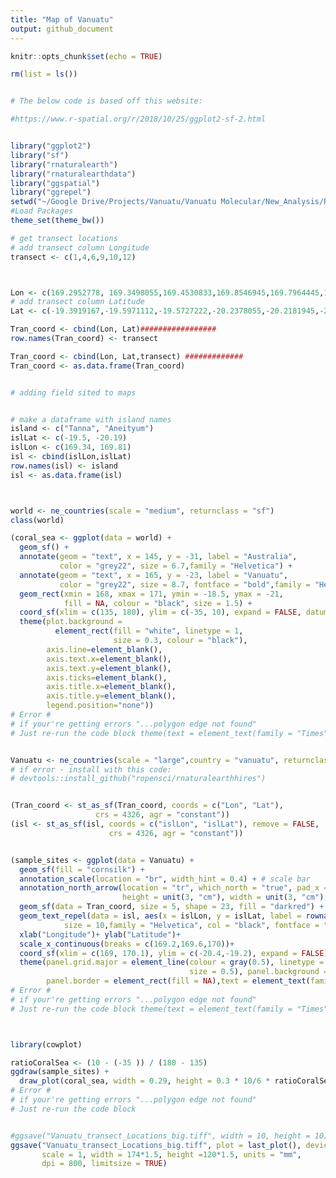 ```yaml
---
title: "Map of Vanuatu"
output: github_document
---
```


```r
knitr::opts_chunk$set(echo = TRUE)
```

```r

rm(list = ls())


# The below code is based off this website:

#https://www.r-spatial.org/r/2018/10/25/ggplot2-sf-2.html


library("ggplot2")
library("sf")                 
library("rnaturalearth")
library("rnaturalearthdata")
library("ggspatial")
library("ggrepel")
setwd("~/Google Drive/Projects/Vanuatu/Vanuatu Molecular/New_Analysis/R")
#Load Packages 
theme_set(theme_bw())

# get transect locations 
# add transect column Longitude
transect <- c(1,4,6,9,10,12)



Lon <- c(169.2952778, 169.3498055,169.4530833,169.8546945,169.7964445,169.8481388)
# add transect column Latitude
Lat <- c(-19.3919167,-19.5971112,-19.5727222,-20.2378055,-20.2181945,-20.2043055)

Tran_coord <- cbind(Lon, Lat)#################
row.names(Tran_coord) <- transect

Tran_coord <- cbind(Lon, Lat,transect) #############
Tran_coord <- as.data.frame(Tran_coord)


# adding field sited to maps


# make a dataframe with island names 
island <- c("Tanna", "Aneityum")
islLat <- c(-19.5, -20.19)
islLon <- c(169.34, 169.81)
isl <- cbind(islLon,islLat)
row.names(isl) <- island
isl <- as.data.frame(isl)



world <- ne_countries(scale = "medium", returnclass = "sf")
class(world)

(coral_sea <- ggplot(data = world) +
  geom_sf() +
  annotate(geom = "text", x = 145, y = -31, label = "Australia", 
           color = "grey22", size = 6.7,family = "Helvetica") +
  annotate(geom = "text", x = 165, y = -23, label = "Vanuatu", 
           color = "grey22", size = 8.7, fontface = "bold",family = "Helvetica") +
  geom_rect(xmin = 168, xmax = 171, ymin = -18.5, ymax = -21, 
            fill = NA, colour = "black", size = 1.5) +
  coord_sf(xlim = c(135, 180), ylim = c(-35, 10), expand = FALSE, datum = NA)+
  theme(plot.background =
          element_rect(fill = "white", linetype = 1,
                       size = 0.3, colour = "black"),
        axis.line=element_blank(),
        axis.text.x=element_blank(),
        axis.text.y=element_blank(),
        axis.ticks=element_blank(),
        axis.title.x=element_blank(),
        axis.title.y=element_blank(),
        legend.position="none"))
# Error #
# if your're getting errors "...polygon edge not found" 
# Just re-run the code block theme(text = element_text(family = "Times"))   ## This is the line to change font / fonts to Times New Roman 


Vanuatu <- ne_countries(scale = "large",country = "vanuatu", returnclass = "sf")
# if error - install with this code:
# devtools::install_github("ropensci/rnaturalearthhires")


(Tran_coord <- st_as_sf(Tran_coord, coords = c("Lon", "Lat"), 
                   crs = 4326, agr = "constant"))
(isl <- st_as_sf(isl, coords = c("islLon", "islLat"), remove = FALSE, 
                      crs = 4326, agr = "constant"))


(sample_sites <- ggplot(data = Vanuatu) +
  geom_sf(fill = "cornsilk") +
  annotation_scale(location = "br", width_hint = 0.4) + # scale bar
  annotation_north_arrow(location = "tr", which_north = "true", pad_x = unit(0.5, "in"), pad_y = unit(0.5, "in"), 
                         height = unit(3, "cm"), width = unit(3, "cm"), style = north_arrow_fancy_orienteering) + # North arrow
  geom_sf(data = Tran_coord, size = 5, shape = 23, fill = "darkred") + # Should you want Transect ID - replace this line with:  geom_sf_text(data = Tran_coord, aes(label = transect)) +
  geom_text_repel(data = isl, aes(x = islLon, y = islLat, label = rownames(isl)), 
            size = 10,family = "Helvetica", col = "black", fontface = "bold", nudge_x = c(0.2, -0.2), nudge_y = c(0.1, -0.1)) +
  xlab("Longitude")+ ylab("Latitude")+
  scale_x_continuous(breaks = c(169.2,169.6,170))+  
  coord_sf(xlim = c(169, 170.1), ylim = c(-20.4,-19.2), expand = FALSE)+ #islands
  theme(panel.grid.major = element_line(colour = gray(0.5), linetype = "dashed", 
                                        size = 0.5), panel.background = element_rect(fill = "aliceblue"), 
        panel.border = element_rect(fill = NA),text = element_text(family = "Helvetica", size=25)))
# Error #
# if your're getting errors "...polygon edge not found" 
# Just re-run the code block theme(text = element_text(family = "Times"))   ## This is the line to change font / fonts to Times New Roman 



library(cowplot)

ratioCoralSea <- (10 - (-35 )) / (180 - 135)
ggdraw(sample_sites) +
  draw_plot(coral_sea, width = 0.29, height = 0.3 * 10/6 * ratioCoralSea, x = 0.21, y = 0.035)
# Error #
# if your're getting errors "...polygon edge not found" 
# Just re-run the code block


#ggsave("Vanuatu_transect_Locations_big.tiff", width = 10, height = 10)
ggsave("Vanuatu_transect_Locations_big.tiff", plot = last_plot(), device = NULL, path = NULL,
       scale = 1, width = 174*1.5, height =120*1.5, units = "mm", 
       dpi = 800, limitsize = TRUE)








```

